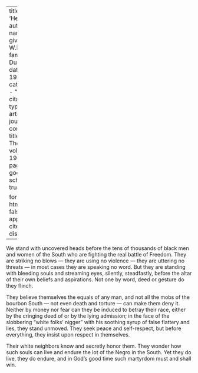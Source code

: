 
---
title: 'Heroes'
author:
  - name:
      given: W.E.B.
      family: Du Bois
date: May 1919
categories: 
  - ""
citation: 
  type: article-journal
  container-title: The Crisis
  volume: 19
  issue: 1
  page: 337
google-scholar: true

format:
  html:
    toc: false
    appendix-cite-as: display
---


We stand with uncovered heads before the tens of thousands of black men and women of the South who are fighting the real battle of Freedom. They are striking no blows — they are using no violence — they are uttering no threats — in most cases they are speaking no word. But they are standing with bleeding souls and streaming eyes, silently, steadfastly, before the altar of their own beliefs and aspirations. Not one by word, deed or gesture do they flinch.

They believe themselves the equals of any man, and not all the mobs of the bourbon South — not even death and torture — can make them deny it. Neither by money nor fear can they be induced to betray their race, either by the cringing deed of or by the lying admission; in the face of the slobbering "white folks' nigger" with his soothing syrup of false flattery and lies, they stand unmoved. They seek peace and self-respect, but before everything, they insist upon respect in themselves.

Their white neighbors know and secretly honor them. They wonder how such souls can live and endure the lot of the Negro in the South. Yet they do live, they do endure, and in God's good time such martyrdom must and shall win.

